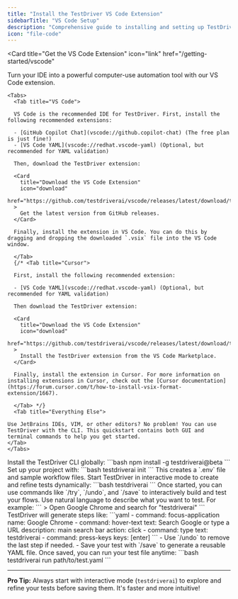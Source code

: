 ```yaml
---
title: "Install the TestDriver VS Code Extension"
sidebarTitle: "VS Code Setup"
description: "Comprehensive guide to installing and setting up TestDriver for VS Code"
icon: "file-code"
---
```



<Card
  title="Get the VS Code Extension"
  icon="link"
  href="/getting-started/vscode"
>
  Turn your IDE into a powerful computer-use automation tool with our VS Code extension.
</Card>

<Steps>
<Accordion title="Install the Extension">

    <Tabs>
      <Tab title="VS Code">

      VS Code is the recommended IDE for TestDriver. First, install the following recommended extensions:

      - [GitHub Copilot Chat](vscode://github.copilot-chat) (The free plan is just fine!)
      - [VS Code YAML](vscode://redhat.vscode-yaml) (Optional, but recommended for YAML validation)

      Then, download the TestDriver extension:

      <Card
        title="Download the VS Code Extension"
        icon="download"
        href="https://github.com/testdriverai/vscode/releases/latest/download/testdriver.vsix"
      >
        Get the latest version from GitHub releases. 
      </Card>

      Finally, install the extension in VS Code. You can do this by dragging and dropping the downloaded `.vsix` file into the VS Code window.

      </Tab>
      {/* <Tab title="Cursor">

      First, install the following recommended extension:

      - [VS Code YAML](vscode://redhat.vscode-yaml) (Optional, but recommended for YAML validation)

      Then download the TestDriver extension:

      <Card
        title="Download the VS Code Extension"
        icon="download"
        href="https://github.com/testdriverai/vscode/releases/latest/download/testdriver.vsix"
      >
        Install the TestDriver extension from the VS Code Marketplace.
      </Card>

      Finally, install the extension in Cursor. For more information on installing extensions in Cursor, check out the [Cursor documentation](https://forum.cursor.com/t/how-to-install-vsix-format-extension/1667).

      </Tab> */}
      <Tab title="Everything Else">

    Use JetBrains IDEs, VIM, or other editors? No problem! You can use TestDriver with the CLI. This quickstart contains both GUI and terminal commands to help you get started.
    </Tab>
    </Tabs>
  </Accordion>
<Step title="Install TestDriver">
Install the TestDriver CLI globally:  
```bash
npm install -g testdriverai@beta
```
</Step>

<Step title="Initialize Your Project">
Set up your project with:  
```bash
testdriverai init
```  
This creates a `.env` file and sample workflow files.
</Step>

<Step title="Run TestDriver in Interactive Mode">
Start TestDriver in interactive mode to create and refine tests dynamically:  
```bash
testdriverai
```  
Once started, you can use commands like `/try`, `/undo`, and `/save` to interactively build and test your flows.

<YmlWarning/>
</Step>

<Step title="Define Your Test Steps">
Use natural language to describe what you want to test. For example:  
```
> Open Google Chrome and search for "testdriverai"
```
TestDriver will generate steps like:  
```yaml
- command: focus-application
  name: Google Chrome
- command: hover-text
  text: Search Google or type a URL
  description: main search bar
  action: click
- command: type
  text: testdriverai
- command: press-keys
  keys: [enter]
```
</Step>

<Step title="Refine and Save Your Test">
- Use `/undo` to remove the last step if needed.  
- Save your test with `/save` to generate a reusable YAML file.
</Step>

<Step title="Run Saved Tests">
Once saved, you can run your test file anytime:  
```bash
testdriverai run path/to/test.yaml
```
</Step>

</Steps>

---

**Pro Tip:** Always start with interactive mode (`testdriverai`) to explore and refine your tests before saving them. It's faster and more intuitive!
